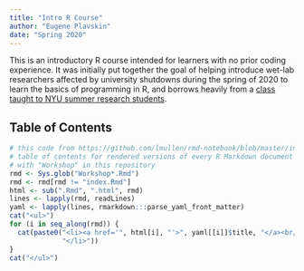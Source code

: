 ```yaml
---
title: "Intro R Course"
author: "Eugene Plavskin"
date: "Spring 2020"
---
```


This is an introductory R course intended for learners with no prior coding experience. It was initially put together the goal of helping introduce wet-lab researchers affected by university shutdowns during the spring of 2020 to learn the basics of programming in R, and borrows heavily from a [class taught to NYU summer research students](https://github.com/plavskin/SURP_R_course). 

## Table of Contents

```r
# this code from https://github.com/lmullen/rmd-notebook/blob/master/index.Rmd
# table of contents for rendered versions of every R Markdown document starting
# with "Workshop" in this repository
rmd <- Sys.glob("Workshop*.Rmd")
rmd <- rmd[rmd != "index.Rmd"]
html <- sub(".Rmd", ".html", rmd)
lines <- lapply(rmd, readLines)
yaml <- lapply(lines, rmarkdown:::parse_yaml_front_matter)
cat("<ul>")
for (i in seq_along(rmd)) {
  cat(paste0("<li><a href='", html[i], "'>", yaml[[i]]$title, "</a><br/>",
             "</li>"))
}
cat("</ul>")
```